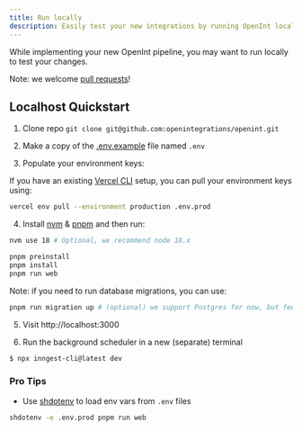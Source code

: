 ```yaml
---
title: Run locally
description: Easily test your new integrations by running OpenInt locally
---
```


While implementing your new OpenInt pipeline, you may want to run locally
to test your changes.

Note: we welcome [pull requests](https://github.com/openintegrations/openint)!

## Localhost Quickstart

1. Clone repo `git clone git@github.com:openintegrations/openint.git`

2. Make a copy of the [.env.example](https://github.com/openintegrations/openint/blob/main/.env.example) file named `.env`

3. Populate your environment keys:

If you have an existing [Vercel CLI](https://vercel.com/docs/cli) setup, you can pull your environment keys using:

```bash
vercel env pull --environment production .env.prod
```

4. Install [nvm](https://github.com/nvm-sh/nvm#installing-and-updating) & [pnpm](https://pnpm.io/installation) and then run:

```bash
nvm use 18 # Optional, we recommend node 18.x

pnpm preinstall
pnpm install
pnpm run web
```

Note: if you need to run database migrations, you can use:

```bash
pnpm run migration up # (optional) we support Postgres for now, but feel free to extend OpenInt and add more
```

5. Visit http://localhost:3000

6. Run the background scheduler in a new (separate) terminal

```bash
$ npx inngest-cli@latest dev
```

### Pro Tips

- Use [shdotenv](https://github.com/ko1nksm/shdotenv) to load env vars from `.env` files

```bash
shdotenv -e .env.prod pnpm run web
```
